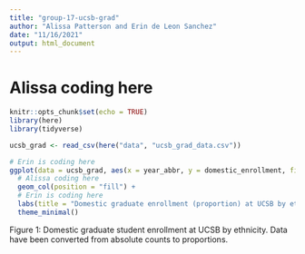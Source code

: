```yaml
---
title: "group-17-ucsb-grad"
author: "Alissa Patterson and Erin de Leon Sanchez"
date: "11/16/2021"
output: html_document
---
```

# Alissa coding here
```r
knitr::opts_chunk$set(echo = TRUE)
library(here)
library(tidyverse)
```

```r
ucsb_grad <- read_csv(here("data", "ucsb_grad_data.csv"))
```

```r
# Erin is coding here 
ggplot(data = ucsb_grad, aes(x = year_abbr, y = domestic_enrollment, fill = ethnicity)) +
  # Alissa coding here
  geom_col(position = "fill") +
  # Erin is coding here 
  labs(title = "Domestic graduate enrollment (proportion) at UCSB by ethnicity from 2008-2019", caption = "Data from UCSB Office of Budget and Planning Campus Profiles") +
  theme_minimal()

```
Figure 1: Domestic graduate student enrollment at UCSB by ethnicity. Data have been converted from absolute counts to proportions.
